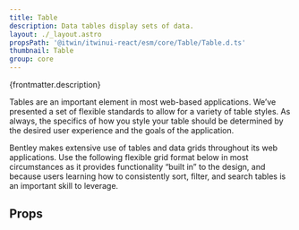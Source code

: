 ```yaml
---
title: Table
description: Data tables display sets of data.
layout: ./_layout.astro
propsPath: '@itwin/itwinui-react/esm/core/Table/Table.d.ts'
thumbnail: Table
group: core
---
```



<p>{frontmatter.description}</p>

<Placeholder componentPageName='core-table' />

<LiveExample src='Table.main.tsx'>
  <AllExamples.TableMainExample client:load />
</LiveExample>

Tables are an important element in most web-based applications. We’ve presented a set of flexible standards to allow for a variety of table styles. As always, the specifics of how you style your table should be determined by the desired user experience and the goals of the application.

Bentley makes extensive use of tables and data grids throughout its web applications. Use the following flexible grid format below in most circumstances as it provides functionality “built in” to the design, and because users learning how to consistently sort, filter, and search tables is an important skill to leverage.

## Props

<PropsTable path={frontmatter.propsPath} />
